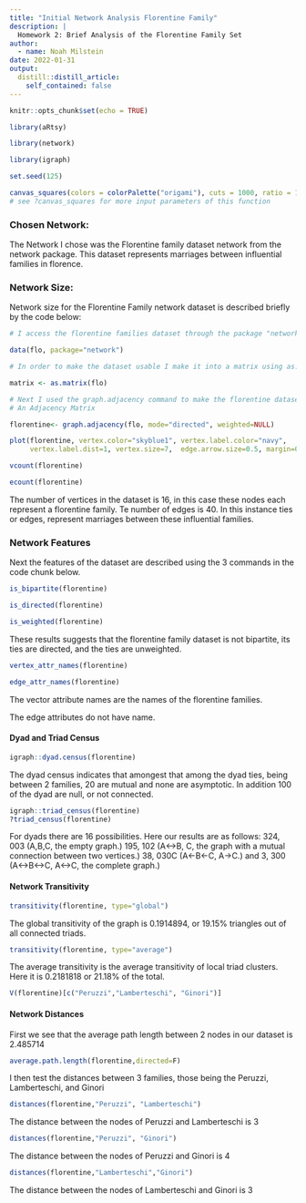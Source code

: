 ```yaml
---
title: "Initial Network Analysis Florentine Family"
description: |
  Homework 2: Brief Analysis of the Florentine Family Set
author:
  - name: Noah Milstein
date: 2022-01-31
output:
  distill::distill_article:
    self_contained: false
---
```



```r
knitr::opts_chunk$set(echo = TRUE)
```

```r
library(aRtsy)

library(network)

library(igraph)

```

```r

set.seed(125)

canvas_squares(colors = colorPalette("origami"), cuts = 1000, ratio = 1.6, resolution = 200, noise = FALSE)
# see ?canvas_squares for more input parameters of this function
```

### Chosen Network:

The Network I chose was the Florentine family dataset network from the network package. This dataset represents marriages between influential families in florence.

### Network Size:

Network size for the Florentine Family network dataset is described briefly by the code below:

```r
# I access the florentine families dataset through the package "network"

data(flo, package="network")

# In order to make the dataset usable I make it into a matrix using as.matrix()

matrix <- as.matrix(flo) 

# Next I used the graph.adjacency command to make the florentine dataset into
# An Adjacency Matrix 

florentine<- graph.adjacency(flo, mode="directed", weighted=NULL)

plot(florentine, vertex.color="skyblue1", vertex.label.color="navy", 
     vertex.label.dist=1, vertex.size=7,  edge.arrow.size=0.5, margin=0000)
```

```r

vcount(florentine)

ecount(florentine)

```

The number of vertices in the dataset is 16, in this case these nodes each represent a florentine family. Te number of edges is 40. In this instance ties or edges, represent marriages between these influential families.

### Network Features

Next the features of the dataset are described using the 3 commands in the code chunk below.

```r

is_bipartite(florentine)

is_directed(florentine)

is_weighted(florentine)

```

These results suggests that the florentine family dataset is not bipartite, its ties are directed, and the ties are unweighted.

```r

vertex_attr_names(florentine)

edge_attr_names(florentine)

```


The vector attribute names are the names of the florentine families.

The edge attributes do not have name.

#### Dyad and Triad Census

```r

igraph::dyad.census(florentine)

```

The dyad census indicates that amongest that among the dyad ties, being between 2 families, 20 are mutual and none are asymptotic. In addition 100 of the dyad are null, or not connected.

```r

igraph::triad_census(florentine)
?triad_census(florentine)
```

For dyads there are 16 possibilities. Here our results are as follows:
324, 003 (A,B,C, the empty graph.)
195, 102 (A<->B, C, the graph with a mutual connection between two vertices.)
38, 030C (A<-B<-C, A->C.) and 
3, 300 (A<->B<->C, A<->C, the complete graph.)

#### Network Transitivity

```r

transitivity(florentine, type="global")

```

The global transitivity of the graph is 0.1914894, or 19.15% triangles out of all connected triads.

```r

transitivity(florentine, type="average")

```

The average transitivity is the average transitivity of local triad clusters. Here it is 0.2181818 or 21.18% of the total.

```r

V(florentine)[c("Peruzzi","Lamberteschi", "Ginori")]

```

#### Network Distances

First we see that the average path length between 2 nodes in our dataset is 2.485714

```r
average.path.length(florentine,directed=F)
```

I then test the distances between 3 families, those being the Peruzzi, Lamberteschi, and Ginori

```r

distances(florentine,"Peruzzi", "Lamberteschi")

```

The distance between the nodes of Peruzzi and Lamberteschi is 3

```r

distances(florentine,"Peruzzi", "Ginori")

```

The distance between the nodes of Peruzzi and Ginori is 4


```r

distances(florentine,"Lamberteschi","Ginori")

```

The distance between the nodes of Lamberteschi and Ginori is 3

